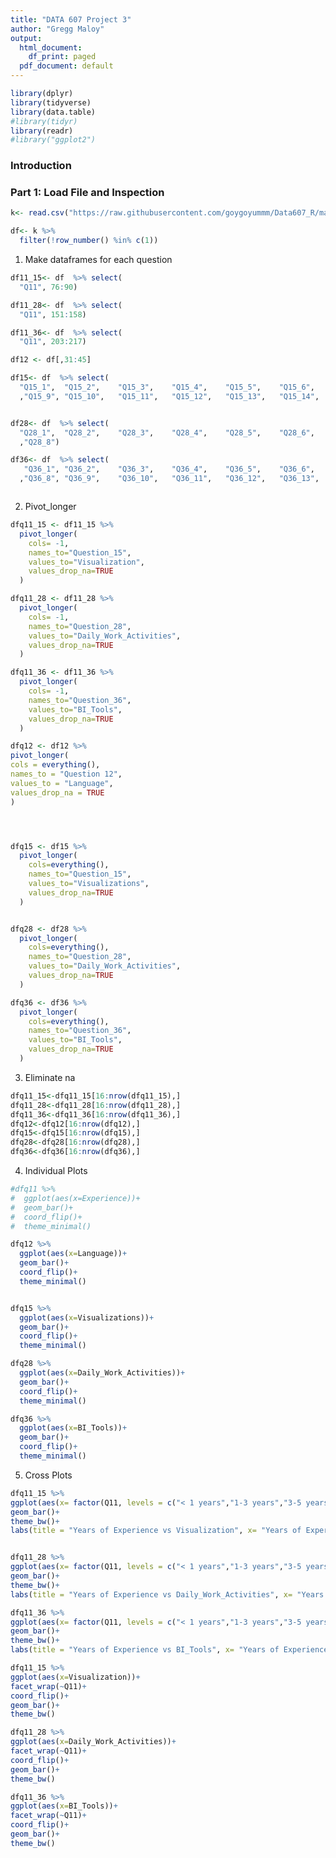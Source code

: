 ---
title: "DATA 607 Project 3"
author: "Gregg Maloy"
output:
  html_document:
    df_print: paged
  pdf_document: default
---

```{r load packages, include=FALSE}
library(dplyr)
library(tidyverse)
library(data.table)
#library(tidyr)
library(readr)
#library("ggplot2")

```
### Introduction


### Part 1: Load File and Inspection

```{r load data}
k<- read.csv("https://raw.githubusercontent.com/goygoyummm/Data607_R/main/20230307_Kaggel_DS_Skill_Survey1.csv", na.strings=c("","NA"))

df<- k %>% 
  filter(!row_number() %in% c(1))

```
1. Make dataframes for each question
```{r load data}
df11_15<- df  %>% select(
  "Q11", 76:90)

df11_28<- df  %>% select(
  "Q11", 151:158)

df11_36<- df  %>% select(
  "Q11", 203:217)

df12 <- df[,31:45]

df15<- df  %>% select(
  "Q15_1",	"Q15_2",	"Q15_3",	"Q15_4",	"Q15_5",	"Q15_6",	"Q15_7",	"Q15_8"
  ,"Q15_9",	"Q15_10",	"Q15_11",	"Q15_12",	"Q15_13",	"Q15_14",	"Q15_15")


df28<- df  %>% select(
  "Q28_1",	"Q28_2",	"Q28_3",	"Q28_4",	"Q28_5",	"Q28_6",	"Q28_7"	   
  ,"Q28_8")  

df36<- df  %>% select(  
   "Q36_1",	"Q36_2",	"Q36_3",	"Q36_4",	"Q36_5",	"Q36_6",	"Q36_7"
  ,"Q36_8",	"Q36_9",	"Q36_10",	"Q36_11",	"Q36_12",	"Q36_13",	"Q36_14",	"Q36_15")



```
2. Pivot_longer

```{r}
dfq11_15 <- df11_15 %>%
  pivot_longer(
    cols= -1,
    names_to="Question_15",
    values_to="Visualization",
    values_drop_na=TRUE
  )

dfq11_28 <- df11_28 %>%
  pivot_longer(
    cols= -1,
    names_to="Question_28",
    values_to="Daily_Work_Activities",
    values_drop_na=TRUE
  )

dfq11_36 <- df11_36 %>%
  pivot_longer(
    cols= -1,
    names_to="Question_36",
    values_to="BI_Tools",
    values_drop_na=TRUE
  )

dfq12 <- df12 %>%
pivot_longer(
cols = everything(),
names_to = "Question 12",
values_to = "Language",
values_drop_na = TRUE
)




dfq15 <- df15 %>%
  pivot_longer(
    cols=everything(),
    names_to="Question_15",
    values_to="Visualizations",
    values_drop_na=TRUE
  )


dfq28 <- df28 %>%
  pivot_longer(
    cols=everything(),
    names_to="Question_28",
    values_to="Daily_Work_Activities",
    values_drop_na=TRUE
  )

dfq36 <- df36 %>%
  pivot_longer(
    cols=everything(),
    names_to="Question_36",
    values_to="BI_Tools",
    values_drop_na=TRUE
  )
```
3. Eliminate na
```{r}
dfq11_15<-dfq11_15[16:nrow(dfq11_15),]
dfq11_28<-dfq11_28[16:nrow(dfq11_28),]
dfq11_36<-dfq11_36[16:nrow(dfq11_36),]
dfq12<-dfq12[16:nrow(dfq12),]
dfq15<-dfq15[16:nrow(dfq15),]
dfq28<-dfq28[16:nrow(dfq28),]
dfq36<-dfq36[16:nrow(dfq36),]


```
4. Individual Plots
```{r}
#dfq11 %>%
#  ggplot(aes(x=Experience))+
#  geom_bar()+
#  coord_flip()+
#  theme_minimal()

dfq12 %>%
  ggplot(aes(x=Language))+
  geom_bar()+
  coord_flip()+
  theme_minimal()


dfq15 %>%
  ggplot(aes(x=Visualizations))+
  geom_bar()+
  coord_flip()+
  theme_minimal()

dfq28 %>%
  ggplot(aes(x=Daily_Work_Activities))+
  geom_bar()+
  coord_flip()+
  theme_minimal()

dfq36 %>%
  ggplot(aes(x=BI_Tools))+
  geom_bar()+
  coord_flip()+
  theme_minimal()
```
5. Cross Plots 
```{r}



dfq11_15 %>%
ggplot(aes(x= factor(Q11, levels = c("< 1 years","1-3 years","3-5 years","5-10 years","10-20 years","20+ years")),fill=Visualization))+
geom_bar()+
theme_bw()+
labs(title = "Years of Experience vs Visualization", x= "Years of Experience")


dfq11_28 %>%
ggplot(aes(x= factor(Q11, levels = c("< 1 years","1-3 years","3-5 years","5-10 years","10-20 years","20+ years")),fill=Daily_Work_Activities))+
geom_bar()+
theme_bw()+
labs(title = "Years of Experience vs Daily_Work_Activities", x= "Years of Experience")

dfq11_36 %>%
ggplot(aes(x= factor(Q11, levels = c("< 1 years","1-3 years","3-5 years","5-10 years","10-20 years","20+ years")),fill=BI_Tools))+
geom_bar()+
theme_bw()+
labs(title = "Years of Experience vs BI_Tools", x= "Years of Experience")
```

```{r}
dfq11_15 %>%
ggplot(aes(x=Visualization))+
facet_wrap(~Q11)+
coord_flip()+
geom_bar()+
theme_bw()

dfq11_28 %>%
ggplot(aes(x=Daily_Work_Activities))+
facet_wrap(~Q11)+
coord_flip()+
geom_bar()+
theme_bw()

dfq11_36 %>%
ggplot(aes(x=BI_Tools))+
facet_wrap(~Q11)+
coord_flip()+
geom_bar()+
theme_bw()
```